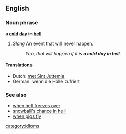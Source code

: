 ==English==
=== Noun phrase ===
'''a [[cold]] [[day]] in [[hell]]'''

# ''Slang'' An event that will never happen.
#:''Yea, that will happen if it is '''a cold day in hell'''.''

====Translations====
*Dutch: [[met Sint Juttemis]]
*German: wenn die Hölle zufriert

===See also===
*[[when hell freezes over]]
*[[snowball's chance in hell]]
*[[when pigs fly]]

[[category:idioms]]